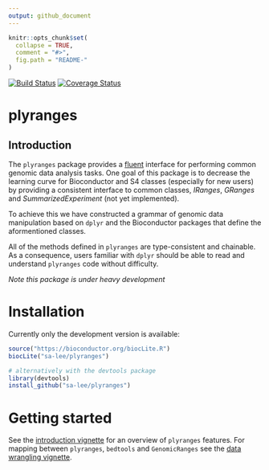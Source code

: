 ```yaml
---
output: github_document
---
```


<!-- README.md is generated from README.Rmd. Please edit that file -->

```r
knitr::opts_chunk$set(
  collapse = TRUE,
  comment = "#>",
  fig.path = "README-"
)
```
[![Build Status](https://travis-ci.org/sa-lee/plyranges.svg?branch=master)](https://travis-ci.org/sa-lee/plyranges)
[![Coverage Status](https://img.shields.io/codecov/c/github/sa-lee/plyranges/master.svg)](https://codecov.io/github/sa-lee/plyranges?branch=master)

# plyranges

## Introduction 
The `plyranges` package provides a 
[fluent](https://en.wikipedia.org/wiki/Fluent_interface) interface for 
performing common genomic data analysis tasks. One goal of this package is to 
decrease the learning curve for Bioconductor and S4 classes 
(especially for new users) by providing a consistent interface to 
common classes, _IRanges_, _GRanges_ and _SummarizedExperiment_ 
(not yet implemented). 

To achieve this we have constructed a grammar of genomic data manipulation
based on `dplyr` and the Bioconductor packages that define the aformentioned
classes. 

All of the methods defined in `plyranges` are type-consistent and 
chainable. As a consequence, users familiar with 
`dplyr` should be able to read and understand `plyranges` code without 
difficulty.

*Note this package is under heavy development*

# Installation

Currently only the development version is available:
```r
source("https://bioconductor.org/biocLite.R")
biocLite("sa-lee/plyranges")

# alternatively with the devtools package
library(devtools)
install_github("sa-lee/plyranges")
```

# Getting started

See the [introduction vignette](http://stuartlee.org/plyranges/articles/01-introduction-plyranges.html) for an
overview of `plyranges` features. For mapping between `plyranges`, `bedtools`
and `GenomicRanges` see the [data wrangling vignette](http://stuartlee.org/plyranges/articles/02-bedtools-examples.html).





